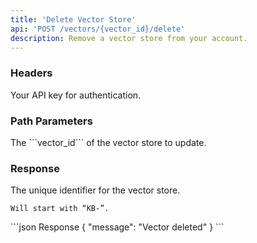 ```yaml
---
title: 'Delete Vector Store'
api: 'POST /vectors/{vector_id}/delete'
description: Remove a vector store from your account.
---
```


### Headers

<ParamField header="authorization" type="string" required={true}>
    Your API key for authentication.
</ParamField>


### Path Parameters

<ParamField header="vector_id" type="string" required={true}>
    The ```vector_id``` of the vector store to update.
</ParamField>


### Response

<ResponseField name="vector_id" type="string">
    The unique identifier for the vector store.

    Will start with “KB-”.
</ResponseField>

<ResponseExample>
```json Response
{
  "message": "Vector deleted"
}
```
</ResponseExample>